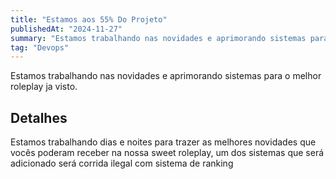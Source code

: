 ```yaml
---
title: "Estamos aos 55% Do Projeto"
publishedAt: "2024-11-27"
summary: "Estamos trabalhando nas novidades e aprimorando sistemas para o melhor roleplay ja visto."
tag: "Devops"
---
```


Estamos trabalhando nas novidades e aprimorando sistemas para o melhor roleplay ja visto.

## Detalhes

Estamos trabalhando dias e noites para trazer as melhores novidades que vocês poderam receber na nossa sweet roleplay, um dos sistemas que será adicionado será corrida ilegal com sistema de ranking